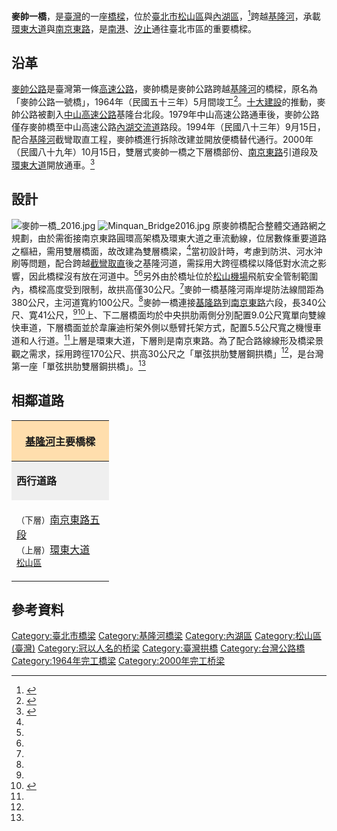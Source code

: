 {{Infobox_Bridge
|bridge_name   = 麥帥一橋
|image         = KeelungRiver.jpg
|caption       = 麥帥一橋與基隆河
|official_name = 麥帥一橋
|also_known_as = 麥帥橋
|carries       = [[環東大道|環東大道]]（上層）<br>[[南京東路_(台北市)|南京東路]]（下層）
|crosses       = [[基隆河|基隆河]]
|locale        = {{flag|ROC}}（[[臺灣|臺灣]]）[[臺北市|臺北市]][[松山區_(臺北市)|松山區]]及[[內湖區|內湖區]]
|maint         = [[臺北市政府工務局|臺北市政府工務局]]
|id            = 
|design        = 單弦拱肋雙層鋼拱橋
|mainspan      = {{convert|170|m|0|ft}}
|length        = {{convert|340|m|0|ft}}
|width         = {{convert|41|m|0|ft}}
|clearance     = 
|below         = 
|traffic       = 
|begin         = 
|open          = 1964年5月（麥帥公路一號橋）<br> 2000年10月（麥帥一橋）
|closed        = 
|toll          = 
|map_cue       = 
|map_image     = 
|map_text      = 
|map_width     = 
|coordinates   = {{coord|25.052|N|121.572|E|region:TW_type:landmark}}
|lat           = 
|long          = 
}}
'''麥帥一橋'''，是[[臺灣|臺灣]]的一座[[橋樑|橋樑]]，位於[[臺北市|臺北市]][[松山區_(臺北市)|松山區]]與[[內湖區|內湖區]]，<ref name="都市高架快速道路之設計與施工">{{cite web|language=zh-tw|url=http://www.ceci.org.tw/book/58/ch58_1.htm|title=都市高架快速道路之設計與施工|author=張荻薇、陳   輝、馮怡園、曾榮川|publisher=台灣世曦股份有限公司|date=|accessdate=2014-05-11|archive-date=2015-09-23|archive-url=https://web.archive.org/web/20150923201456/http://www.ceci.org.tw/book/58/ch58_1.htm|dead-url=no}}</ref>跨越[[基隆河|基隆河]]，承載[[環東大道|環東大道]]與[[南京東路_(台北市)|南京東路]]，是[[南港區|南港]]、[[汐止區|汐止]]通往臺北市區的重要橋樑。

== 沿革 ==
{{main|麥克阿瑟公路|正氣橋}}
[[麥帥公路|麥帥公路]]是臺灣第一條[[高速公路|高速公路]]，麥帥橋是麥帥公路跨越[[基隆河|基隆河]]的橋樑，原名為「麥帥公路一號橋」，1964年（民國五十三年）5月間竣工<ref name="基隆河的橋樑">{{cite web|language=zh-tw|url=http://library.taiwanschoolnet.org/cyberfair2009/lsjhs01/keelung/keelung-4.htm|title=基隆河的橋樑|author=|publisher=台灣學校網|date=|accessdate=2014-05-11|archive-date=2014-05-12|archive-url=https://web.archive.org/web/20140512215841/http://library.taiwanschoolnet.org/cyberfair2009/lsjhs01/keelung/keelung-4.htm|dead-url=no}}</ref>。[[十大建設|十大建設]]的推動，麥帥公路被劃入[[中山高速公路|中山高速公路]]基隆台北段。1979年中山高速公路通車後，麥帥公路僅存麥帥橋至中山高速公路[[內湖交流道|內湖交流道]]路段。1994年（民國八十三年）9月15日，配合[[基隆河|基隆河]]截彎取直工程，麥帥橋進行拆除改建並開放便橋替代通行。2000年（民國八十九年）10月15日，雙層式麥帥一橋之下層橋部份、[[南京東路_(台北市)|南京東路]]引道段及[[環東大道|環東大道]]開放通車。<ref>{{cite web|language=zh-tw|url=http://www.nhdo.taipei.gov.tw/ct.asp?xItem=21076&CtNode=3739&mp=124051|title=內湖區志，陸、卷五 交通篇|author=|publisher=內湖區公所|date=|accessdate=2014-05-11|archive-url=https://web.archive.org/web/20140512223534/http://www.nhdo.taipei.gov.tw/ct.asp?xItem=21076&CtNode=3739&mp=124051|archive-date=2014-05-12|dead-url=yes}}</ref>

==設計==
[[File:麥帥一橋_2016.jpg|thumb]]
[[File:Minquan_Bridge2016.jpg|thumb]]
原麥帥橋配合整體交通路網之規劃，由於需銜接南京東路圓環高架橋及環東大道之車流動線，位居數條重要道路之樞紐，需用雙層橋面，故改建為雙層橋梁，<ref name="都市高架快速道路之設計與施工"/>當初設計時，考慮到防洪、河水沖刷等問題，配合跨越[[截彎取直_(交通)|截彎取直]]後之基隆河道，需採用大跨徑橋樑以降低對水流之影響，因此橋樑沒有放在河道中。<ref name="基隆河的橋樑"/><ref name="都市高架快速道路之設計與施工"/>另外由於橋址位於[[臺北松山機場|松山機場]]飛航安全管制範圍內，橋樑高度受到限制，故拱高僅30公尺。<ref name="都市高架快速道路之設計與施工"/>麥帥一橋基隆河兩岸堤防法線間距為380公尺，主河道寬約100公尺。<ref name="都市高架快速道路之設計與施工"/>麥帥一橋連接[[基隆路|基隆路]]到[[南京東路_(台北市)|南京東路]]六段，長340公尺、寛41公尺，<ref name="基隆河的橋樑"/><ref name="臺北河川橋樑之旅">{{cite book|author= 賴進貴，徐美玲，林靜怡，廖偉國，陳玉文，張月昭 |coauthors=|title=臺北河川橋樑之旅 |year=民國092年10月 |publisher=臺北市政府新聞處 |location=台北市 |isbn=957-01-5232-X }}</ref>上、下二層橋面均於中央拱肋兩側分別配置9.0公尺寬單向雙線快車道，下層橋面並於韋廉迪桁架外側以懸臂托架方式，配置5.5公尺寬之機慢車道和人行道。<ref name="都市高架快速道路之設計與施工"/>上層是環東大道，下層則是南京東路。為了配合路線線形及橋梁景觀之需求，採用跨徑170公尺、拱高30公尺之「單弦拱肋雙層鋼拱橋」<ref name="都市高架快速道路之設計與施工"/>，是台灣第一座「單弦拱肋雙層鋼拱橋」。<ref name="基隆河的橋樑"/>

== 相鄰道路 ==
{|  class="toccolours" border="1" cellpadding="4" style="margin: 0 auto; border-collapse: collapse; text-align: center; white-space:nowrap;"
|-  
! colspan="3" style="background: #ffdead;" | '''[[基隆河|基隆河]]主要橋樑'''
|-
| style="background: #efefef;" | '''西行道路'''
| colspan="1" style= "background: #efefef;"    |'''[[基隆河|基隆河]]'''
| style="background: #efefef;" | '''東行道路'''
|-
| style="width:140px; height:88px;" |  <small>（下層）</small>[[南京東路_(台北市)|南京東路五段]]<br><small>（上層）</small>[[環東大道|環東大道]]<br><small>[[松山區_(臺北市)|松山區]]</small>
| style="width:200px; height:75px;" | '''麥帥一橋'''<br /><small>往</small><br><small>←松山區　　　　[[內湖區|內湖區]]→</small>
| style="width:140px; height:75px;" |  <small>（下層）</small>[[南京東路_(台北市)|南京東路六段]]<br><small>（上層）</small>環東大道<br><small>內湖區</small>
{| border="0"
|}
|}

== 參考資料 ==
{{reflist}}

{{淡水河流域橋樑}}
{{台北市快速道路}}
[[Category:臺北市橋梁|Category:臺北市橋梁]]
[[Category:基隆河橋梁|Category:基隆河橋梁]]
[[Category:內湖區|Category:內湖區]]
[[Category:松山區_(臺灣)|Category:松山區 (臺灣)]]
[[Category:冠以人名的桥梁|Category:冠以人名的桥梁]]
[[Category:臺灣拱橋|Category:臺灣拱橋]]
[[Category:台灣公路橋|Category:台灣公路橋]]
[[Category:1964年完工橋梁|Category:1964年完工橋梁]]
[[Category:2000年完工桥梁|Category:2000年完工桥梁]]
